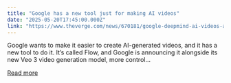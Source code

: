 ```yaml
---
title: "Google has a new tool just for making AI videos"
date: "2025-05-20T17:45:00.000Z"
link: "https://www.theverge.com/news/670181/google-deepmind-ai-videos-app-flow-veo-3-2-imagen-4-io-2025"
---
```


Google wants to make it easier to create AI-generated videos, and it has a new tool to do it. It’s called Flow, and Google is announcing it alongside its new Veo 3 video generation model, more control...

[Read more](https://www.theverge.com/news/670181/google-deepmind-ai-videos-app-flow-veo-3-2-imagen-4-io-2025)
